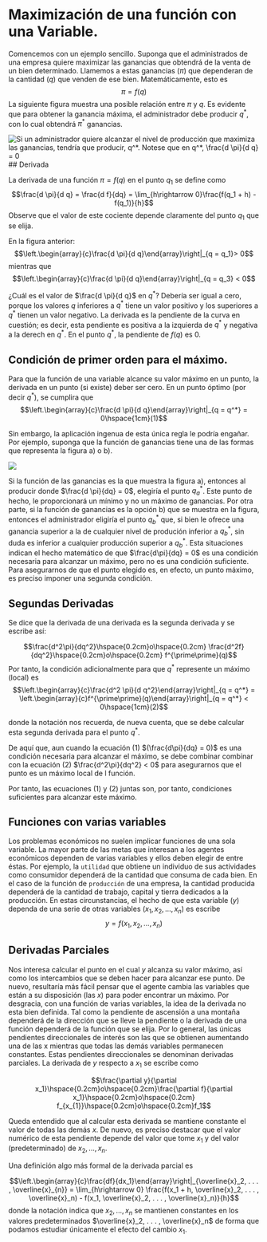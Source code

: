 # Maximización de una función con una Variable.

Comencemos con un ejemplo sencillo. Suponga que el administrados de una empresa quiere maximizar las ganancias que obtendrá de la venta de un bien determinado. Llamemos a estas ganancias $(\pi)$  que dependeran de la cantidad $(q)$ que venden de ese bien. Matemáticamente, esto es 
$$\pi = f(q)$$
La siguiente figura muestra una posible relación entre $\pi$ y $q$. Es evidente que para obtener la ganancia máxima, el administrador debe producir $q^*$, con lo cual obtendrá $\pi^*$ ganancias. 

![Si un administrador quiere alcanzar el nivel de producción que maximiza las ganancias, tendría que producir, $q^*$. Notese que en $q^*$, $\frac{d \pi}{d q} = 0$  ](ima1.png)
## Derivada 

La derivada de una función $\pi = f(q)$ en el punto $q_1$ se define como 
$$\frac{d \pi}{d q} = \frac{d f}{dq} = \lim_{h\rightarrow 0}\frac{f(q_1 + h) - f(q_1)}{h}$$
Observe que el valor de este cociente depende claramente del punto $q_1$ que se elija. 

En la figura anterior: 
$$\left.\begin{array}{c}\frac{d \pi}{d q}\end{array}\right|_{q = q_1}> 0$$
mientras que 
$$\left.\begin{array}{c}\frac{d \pi}{d q}\end{array}\right|_{q = q_3} < 0$$

¿Cuál es el valor de $\frac{d \pi}{d q}$ en $q^*$? Debería ser igual a cero, porque los valores $q$ inferiores a $q^*$ tiene un valor positivo y los superiores a $q^*$ tienen un valor negativo. La derivada es la pendiente de la curva en cuestión; es decir, esta pendiente es positiva a la izquierda de $q^*$ y negativa a la derech en $q^*$. En el punto $q^*$, la pendiente de $f(q)$ es 0. 

## Condición de primer orden para el máximo.

Para que la función de una variable alcance su valor máximo en un punto, la derivada en un punto (si existe) deber ser cero. En un punto óptimo (por decir $q^*$), se cumplira que 
$$\left.\begin{array}{c}\frac{d \pi}{d q}\end{array}\right|_{q = q^*} = 0\hspace{1cm}(1)$$

Sin embargo, la aplicación ingenua de esta única regla le podría engañar. Por ejemplo,  suponga que la función de ganancias tiene una de las formas que representa la figura a) o b). 

![](ima2.png)

Si la función de las ganancias es la que muestra la figura a), entonces al producir donde $\frac{d \pi}{dq} = 0$, elegiría el punto $q_a^*$. Este punto de hecho, le proporcionará un mínimo y no un máximo de ganancias. Por otra parte, si la función de ganancias es la opción b) que se muestra en la figura, entonces el administrador eligiría el punto $q_b^*$ que, si bien le ofrece una ganancia superior a la de cualquier nivel de produción inferior a $q_b^*$, sin duda es inferior a cualquier  producción superior a $q_b^*$. Esta situaciones indican el hecho matemático de que $\frac{d\pi}{dq} = 0$  es una condición necesaria para alcanzar un máximo, pero no es una condición suficiente. Para asegurarnos de que el punto elegido es, en efecto, un punto máximo, es preciso imponer una segunda condición. 

## Segundas Derivadas

Se dice que la derivada de una derivada es la segunda derivada y se escribe así: 

$$\frac{d^2\pi}{dq^2}\hspace{0.2cm}o\hspace{0.2cm} \frac{d^2f}{dq^2}\hspace{0.2cm}o\hspace{0.2cm} f^{\prime\prime}(q)$$
Por tanto, la condición adicionalmente para que $q^*$ represente un máximo (local) es
$$\left.\begin{array}{c}\frac{d^2 \pi}{d q^2}\end{array}\right|_{q = q^*} = \left.\begin{array}{c}f^{\prime\prime}(q)\end{array}\right|_{q = q^*} < 0\hspace{1cm}(2)$$

donde la notación nos recuerda, de nueva cuenta, que se debe calcular esta segunda derivada para el punto $q^*$. 

De aquí que, aun cuando la ecuación (1) $(\frac{d\pi}{dq} = 0)$ es una condición necesaria para alcanzar el máximo, se debe combinar combinar con la ecuación (2) $\frac{d^2\pi}{dq^2} < 0$ para asegurarnos que el punto es un máximo local de l función. 

Por tanto, las ecuaciones (1) y (2) juntas  son, por tanto, condiciones suficientes para alcanzar este máximo. 

## Funciones con varias variables

Los problemas económicos no suelen implicar funciones de una sola variable. La mayor parte de las metas que interesan a los agentes económicos dependen de varias variables y ellos deben elegir de entre éstas.  Por ejemplo, la `utilidad` que obtiene un individuo de sus actividades como consumidor dependerá de la cantidad que consuma de cada bien. En el caso de la función de `producción` de una empresa, la cantidad producida dependerá de la cantidad de trabajo, capital y tierra dedicados a la producción. En estas circunstancias, el hecho de que esta variable $(y)$ dependa de una serie de otras variables $(x_1, x_2, . . . , x_n)$ es escribe 
$$y = f(x_1,x_2, . . . , x_n)$$

## Derivadas Parciales 

Nos interesa calcular el punto en el cual $y$ alcanza su valor máximo, así como los intercambios que se deben hacer para alcanzar ese punto. De nuevo, resultaría más fácil pensar que el agente cambia las variables que están a su disposición (las $x$) para poder encontrar un máximo. Por desgracia, con una función de varias variables, la idea de la derivada  no esta bien definida. Tal como la pendiente de ascensión a una montaña dependerá de la dirección que se lleve la pendiente o la derivada de una función dependerá de la función que se elija. Por lo general, las únicas pendientes direccionales de interés son las que se obtienen aumentando una de las x mientras que todas las demás variables permanecen constantes. Estas pendientes direccionales se denominan derivadas parciales. La derivada de $y$ respecto a $x_1$ se escribe como

$$\frac{\partial y}{\partial x_1}\hspace{0.2cm}o\hspace{0.2cm}\frac{\partial f}{\partial x_1}\hspace{0.2cm}o\hspace{0.2cm} f_{x_{1}}\hspace{0.2cm}o\hspace{0.2cm}f_1$$

Queda entendido que al calcular esta derivada se mantiene constante el valor de todas las demás $x$. De nuevo, es preciso destacar que el valor  numérico de esta pendiente depende del valor que tome $x_1$ y del valor (predeterminado) de $x_2, . . . , x_n$. 

Una definición algo más formal de la derivada parcial es 

$$\left.\begin{array}{c}\frac{df}{dx_1}\end{array}\right|_{\overline{x}_2, . . . , \overline{x}_{n}} = \lim_{h\rightarrow 0} \frac{f(x_1 + h, \overline{x}_2, . . . , \overline{x}_n) - f(x_1, \overline{x}_2, . . . , \overline{x}_n)}{h}$$
donde la notación indica que $x_{2}, . . . , x_n$ se mantienen constantes en los valores predeterminados $\overline{x}_2, . . . , \overline{x}_n$ de forma que podamos estudiar únicamente el efecto del cambio $x_1$. 
